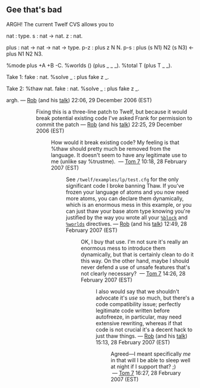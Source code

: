 == Gee that's bad ==

ARGH! The current Twelf CVS allows you to 

<twelf>
nat : type.
s : nat -> nat.
z : nat.

plus : nat -> nat -> nat -> type.
p-z : plus z N N.
p-s : plus (s N1) N2 (s N3) <- plus N1 N2 N3.

%mode plus +A +B -C.
%worlds () (plus _ _ _).
%total T (plus T _ _).
</twelf>

Take 1:
<twelf check=decl discard=true>
fake : nat.
%solve _ : plus fake z _.
</twelf>

Take 2:
<twelf check=decl discard=true>
%thaw nat.
fake : nat.
%solve _ : plus fake z _.
</twelf>

argh. — [[User:rsimmons|Rob]] (and his [[User talk:rsimmons|talk]]) 22:06, 29 December 2006 (EST)

:: Fixing this is a three-line patch to Twelf, but because it would break potential existing code I've asked Frank for permission to commit the patch — [[User:rsimmons|Rob]] (and his [[User talk:rsimmons|talk]]) 22:25, 29 December 2006 (EST)
::: How would it break existing code? My feeling is that %thaw should pretty much be removed from the language. It doesn't seem to have any legitimate use to me (unlike say %trustme). &nbsp;&mdash;&nbsp;[[User:Tom7|Tom 7]] 10:18, 28 February 2007 (EST)
:::: See <tt>/twelf/examples/lp/test.cfg</tt> for the only significant code I broke banning Thaw. If you've frozen your language of atoms and you now need more atoms, you can declare them dynamically, which is an enormous mess in this example, or you can just thaw your base atom type knowing you're justified by the way you wrote all your <tt>[[%block]]</tt> and <tt>[[%worlds]]</tt> directives. — [[User:rsimmons|Rob]] (and his [[User talk:rsimmons|talk]]) 12:49, 28 February 2007 (EST)
::::: OK, I buy that use. I'm not sure it's really an enormous mess to introduce them dynamically, but that is certainly clean to do it this way. On the other hand, maybe I should never defend a use of unsafe features that's not clearly necessary? &nbsp;&mdash;&nbsp;[[User:Tom7|Tom 7]] 14:26, 28 February 2007 (EST)
:::::: I also would say that we shouldn't advocate it's ''use'' so much, but there's a code compatibility issue; perfectly legitimate code written before autofreeze, in particular, may need extensive rewriting, whereas if that code is not crucial it's a decent hack to just thaw things. — [[User:rsimmons|Rob]] (and his [[User talk:rsimmons|talk]]) 15:13, 28 February 2007 (EST)
::::::: Agreed—I meant specifically ''me'' in that will I be able to sleep well at night if I support that? ;) &nbsp;&mdash;&nbsp;[[User:Tom7|Tom 7]] 16:27, 28 February 2007 (EST)